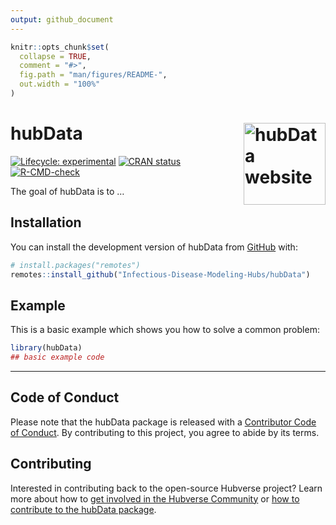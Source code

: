 ```yaml
---
output: github_document
---
```


<!-- README.md is generated from README.Rmd. Please edit that file -->

```r
knitr::opts_chunk$set(
  collapse = TRUE,
  comment = "#>",
  fig.path = "man/figures/README-",
  out.width = "100%"
)
```


# hubData <a href="https://Infectious-Disease-Modeling-Hubs.github.io/hubData/"><img src="man/figures/logo.png" align="right" height="131" alt="hubData website" /></a>

<!-- badges: start -->
[![Lifecycle: experimental](https://img.shields.io/badge/lifecycle-experimental-orange.svg)](https://lifecycle.r-lib.org/articles/stages.html#experimental)
[![CRAN status](https://www.r-pkg.org/badges/version/hubData)](https://CRAN.R-project.org/package=hubData)
[![R-CMD-check](https://github.com/Infectious-Disease-Modeling-Hubs/hubData/actions/workflows/R-CMD-check.yaml/badge.svg)](https://github.com/Infectious-Disease-Modeling-Hubs/hubData/actions/workflows/R-CMD-check.yaml)
<!-- badges: end -->

The goal of hubData is to ...

## Installation

You can install the development version of hubData from [GitHub](https://github.com/) with:

``` r
# install.packages("remotes")
remotes::install_github("Infectious-Disease-Modeling-Hubs/hubData")
```

## Example

This is a basic example which shows you how to solve a common problem:

```r
library(hubData)
## basic example code
```

***

## Code of Conduct

Please note that the hubData package is released with a [Contributor Code of Conduct](.github/CODE_OF_CONDUCT.md). By contributing to this project, you agree to abide by its terms.


## Contributing

Interested in contributing back to the open-source Hubverse project?
Learn more about how to [get involved in the Hubverse Community](https://hubdocs.readthedocs.io/en/latest/overview/contribute.html) or [how to contribute to the hubData package](.github/CONTRIBUTING.md).
